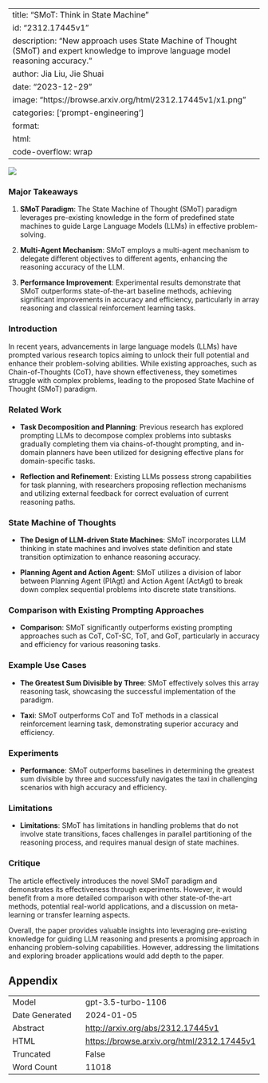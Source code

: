 
---
title: "SMoT: Think in State Machine"
id: "2312.17445v1"
description: "New approach uses State Machine of Thought (SMoT) and expert knowledge to improve language model reasoning accuracy."
author: Jia Liu, Jie Shuai
date: "2023-12-29"
image: "https://browse.arxiv.org/html/2312.17445v1/x1.png"
categories: ['prompt-engineering']
format:
  html:
    code-overflow: wrap
---

![](https://browse.arxiv.org/html/2312.17445v1/x1.png)

### Major Takeaways

1. **SMoT Paradigm**: The State Machine of Thought (SMoT) paradigm leverages pre-existing knowledge in the form of predefined state machines to guide Large Language Models (LLMs) in effective problem-solving.
  
2. **Multi-Agent Mechanism**: SMoT employs a multi-agent mechanism to delegate different objectives to different agents, enhancing the reasoning accuracy of the LLM.

3. **Performance Improvement**: Experimental results demonstrate that SMoT outperforms state-of-the-art baseline methods, achieving significant improvements in accuracy and efficiency, particularly in array reasoning and classical reinforcement learning tasks.

### Introduction

In recent years, advancements in large language models (LLMs) have prompted various research topics aiming to unlock their full potential and enhance their problem-solving abilities. While existing approaches, such as Chain-of-Thoughts (CoT), have shown effectiveness, they sometimes struggle with complex problems, leading to the proposed State Machine of Thought (SMoT) paradigm.

### Related Work

- **Task Decomposition and Planning**: Previous research has explored prompting LLMs to decompose complex problems into subtasks gradually completing them via chains-of-thought prompting, and in-domain planners have been utilized for designing effective plans for domain-specific tasks.
  
- **Reflection and Refinement**: Existing LLMs possess strong capabilities for task planning, with researchers proposing reflection mechanisms and utilizing external feedback for correct evaluation of current reasoning paths.

### State Machine of Thoughts

- **The Design of LLM-driven State Machines**: SMoT incorporates LLM thinking in state machines and involves state definition and state transition optimization to enhance reasoning accuracy.

- **Planning Agent and Action Agent**: SMoT utilizes a division of labor between Planning Agent (PlAgt) and Action Agent (ActAgt) to break down complex sequential problems into discrete state transitions.

### Comparison with Existing Prompting Approaches

- **Comparison**: SMoT significantly outperforms existing prompting approaches such as CoT, CoT-SC, ToT, and GoT, particularly in accuracy and efficiency for various reasoning tasks.

### Example Use Cases

- **The Greatest Sum Divisible by Three**: SMoT effectively solves this array reasoning task, showcasing the successful implementation of the paradigm.

- **Taxi**: SMoT outperforms CoT and ToT methods in a classical reinforcement learning task, demonstrating superior accuracy and efficiency.

### Experiments

- **Performance**: SMoT outperforms baselines in determining the greatest sum divisible by three and successfully navigates the taxi in challenging scenarios with high accuracy and efficiency.

### Limitations

- **Limitations**: SMoT has limitations in handling problems that do not involve state transitions, faces challenges in parallel partitioning of the reasoning process, and requires manual design of state machines.

### Critique

The article effectively introduces the novel SMoT paradigm and demonstrates its effectiveness through experiments. However, it would benefit from a more detailed comparison with other state-of-the-art methods, potential real-world applications, and a discussion on meta-learning or transfer learning aspects.

Overall, the paper provides valuable insights into leveraging pre-existing knowledge for guiding LLM reasoning and presents a promising approach in enhancing problem-solving capabilities. However, addressing the limitations and exploring broader applications would add depth to the paper.

## Appendix

|          |          |
|----------|----------|
| Model     | gpt-3.5-turbo-1106       |
| Date Generated     | 2024-01-05       |
| Abstract | [http://arxiv.org/abs/2312.17445v1](http://arxiv.org/abs/2312.17445v1)        |
| HTML     | [https://browse.arxiv.org/html/2312.17445v1](https://browse.arxiv.org/html/2312.17445v1)       |
| Truncated       | False       |
| Word Count       | 11018       |